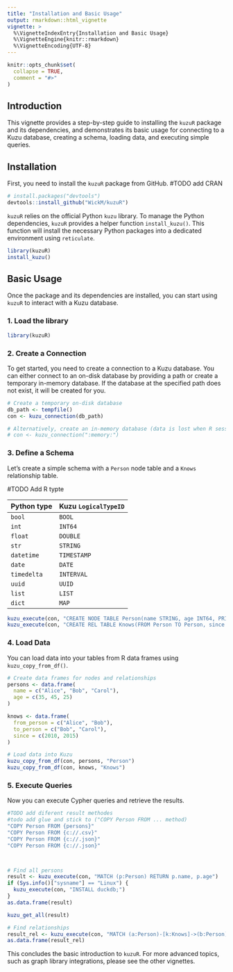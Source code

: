```yaml
---
title: "Installation and Basic Usage"
output: rmarkdown::html_vignette
vignette: >
  %\VignetteIndexEntry{Installation and Basic Usage}
  %\VignetteEngine{knitr::rmarkdown}
  %\VignetteEncoding{UTF-8}
---
```


```r
knitr::opts_chunk$set(
  collapse = TRUE,
  comment = "#>"
)
```

## Introduction

This vignette provides a step-by-step guide to installing the `kuzuR` package and its dependencies, and demonstrates its basic usage for connecting to a Kuzu database, creating a schema, loading data, and executing simple queries.

## Installation

First, you need to install the `kuzuR` package from GitHub. #TODO add CRAN

```r
# install.packages("devtools")
devtools::install_github("WickM/kuzuR")
```

`kuzuR` relies on the official Python `kuzu` library. To manage the Python dependencies, `kuzuR` provides a helper function `install_kuzu()`. This function will install the necessary Python packages into a dedicated environment using `reticulate`.

```r
library(kuzuR)
install_kuzu()
```

## Basic Usage

Once the package and its dependencies are installed, you can start using `kuzuR` to interact with a Kuzu database.

### 1. Load the library

```r
library(kuzuR)
```

### 2. Create a Connection

To get started, you need to create a connection to a Kuzu database. You can either connect to an on-disk database by providing a path or create a temporary in-memory database. If the database at the specified path does not exist, it will be created for you.

```r
# Create a temporary on-disk database
db_path <- tempfile()
con <- kuzu_connection(db_path)

# Alternatively, create an in-memory database (data is lost when R session ends)
# con <- kuzu_connection(":memory:")
```

### 3. Define a Schema

Let's create a simple schema with a `Person` node table and a `Knows` relationship table.

#TODO Add R typte

| **Python type** | **Kuzu `LogicalTypeID`** |
|-----------------|--------------------------|
| `bool`          | `BOOL`                   |
| `int`           | `INT64`                  |
| `float`         | `DOUBLE`                 |
| `str`           | `STRING`                 |
| `datetime`      | `TIMESTAMP`              |
| `date`          | `DATE`                   |
| `timedelta`     | `INTERVAL`               |
| `uuid`          | `UUID`                   |
| `list`          | `LIST`                   |
| `dict`          | `MAP`                    |

```r
kuzu_execute(con, "CREATE NODE TABLE Person(name STRING, age INT64, PRIMARY KEY (name))")
kuzu_execute(con, "CREATE REL TABLE Knows(FROM Person TO Person, since INT64)")
```

### 4. Load Data

You can load data into your tables from R data frames using `kuzu_copy_from_df()`.

```r
# Create data frames for nodes and relationships
persons <- data.frame(
  name = c("Alice", "Bob", "Carol"),
  age = c(35, 45, 25)
)

knows <- data.frame(
  from_person = c("Alice", "Bob"),
  to_person = c("Bob", "Carol"),
  since = c(2010, 2015)
)

# Load data into Kuzu
kuzu_copy_from_df(con, persons, "Person")
kuzu_copy_from_df(con, knows, "Knows")
```

### 5. Execute Queries

Now you can execute Cypher queries and retrieve the results.

```r
#TODO add diferent result methodes
#todo add glue and stick to ("COPY Person FROM ... method) 
"COPY Person FROM {persons}"
"COPY Person FROM {c://.csv}"
"COPY Person FROM {c://.json}"
"COPY Person FROM {c://.json}"



# Find all persons
result <- kuzu_execute(con, "MATCH (p:Person) RETURN p.name, p.age")
if (Sys.info()["sysname"] == "Linux") {
  kuzu_execute(con, "INSTALL duckdb;")
}
as.data.frame(result)

kuzu_get_all(result)
```

```r
# Find relationships
result_rel <- kuzu_execute(con, "MATCH (a:Person)-[k:Knows]->(b:Person) RETURN a.name, k.since, b.name")
as.data.frame(result_rel)
```

This concludes the basic introduction to `kuzuR`. For more advanced topics, such as graph library integrations, please see the other vignettes.
